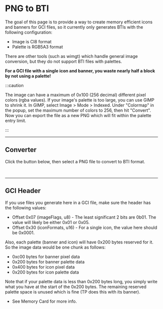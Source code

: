# PNG to BTI


The goal of this page is to provide a way to create memory efficient icons and banners for GCI files, so it currently only generates BTIs with the following configuration:

- Image is CI8 format
- Palette is RGB5A3 format

There are other tools (such as <Link to="https://szs.wiimm.de/wimgt/">wimgt</Link>) which handle general image conversion, but they do not support BTI files with palettes.

**For a GCI file with a single icon and banner, you waste nearly half a block by not using a palette!**

:::caution

The image can have a maximum of 0x100 (256 decimal) different pixel colors (rgba values).
If your image's palette is too large, you can use GIMP to shrink it.
In GIMP, select Image > Mode > Indexed.
Under "Colormap" in the popup, set the maximum number of colors to 256, then hit "Convert". Now you can export the file as a new PNG which will fit within the palette entry limit.

:::

---

## Converter

Click the button below, then select a PNG file to convert to BTI format.

<PngToCi8 />

<br />

---

## GCI Header

If you use files you generate here in a GCI file, make sure the header has the following values:

- Offset 0x07 (imageFlags, u8) - The least significant 2 bits are 0b01. The value will likely be either 0x01 or 0x05.
- Offset 0x30 (iconFormats, u16) - For a single icon, the value here should be 0x0001.

Also, each palette (banner and icon) will have 0x200 bytes reserved for it.
So the image data would be one chunk as follows:

- 0xc00 bytes for banner pixel data
- 0x200 bytes for banner palette data
- 0x400 bytes for icon pixel data
- 0x200 bytes for icon palette data

Note that if your palette data is less than 0x200 bytes long, you simply write what you have at the start of the 0x200 bytes.
The remaining reserved palette space is unused which is fine (TP does this with its banner).

- See <Link to="/docs/save-file/memory-card">Memory Card</Link> for more info.
